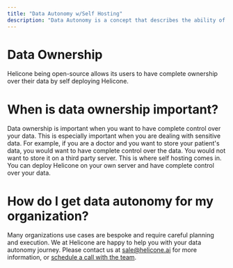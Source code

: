 ```yaml
---
title: "Data Autonomy w/Self Hosting"
description: "Data Autonomy is a concept that describes the ability of individuals to control the flow of data in the digital space, and have ownership over their data."
---
```


# Data Ownership

Helicone being open-source allows its users to have complete ownership over their data by self deploying Helicone.

# When is data ownership important?

Data ownership is important when you want to have complete control over your data. This is especially important when you are dealing with sensitive data. For example, if you are a doctor and you want to store your patient's data, you would want to have complete control over the data. You would not want to store it on a third party server. This is where self hosting comes in. You can deploy Helicone on your own server and have complete control over your data.

# How do I get data autonomy for my organization?

Many organizations use cases are bespoke and require careful planning and execution. We at Helicone are happy to help you with your data autonomy journey.
Please contact us at [sale@helicone.ai](mailto:sales@helicone.ai) for more information, or [schedule a call with the team](https://calendly.com/d/4hs-9jb-b96/helicone-intro).
